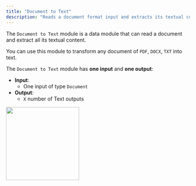 ```yaml
---
title: "Document to Text"
description: "Reads a document format input and extracts its textual content."
---
```


The `Document to Text` module is a data module that can read a document and extract all its textual content.

You can use this module to transform any document of `PDF`, `DOCX`, `TXT` into text.

The `Document to Text` module has **one input** and **one output**:

- **Input**:
  - One input of type `Document`
- **Output**:
  - `X` number of Text outputs

<img
  height="200"
  src="/images/FileToText.png"
/>